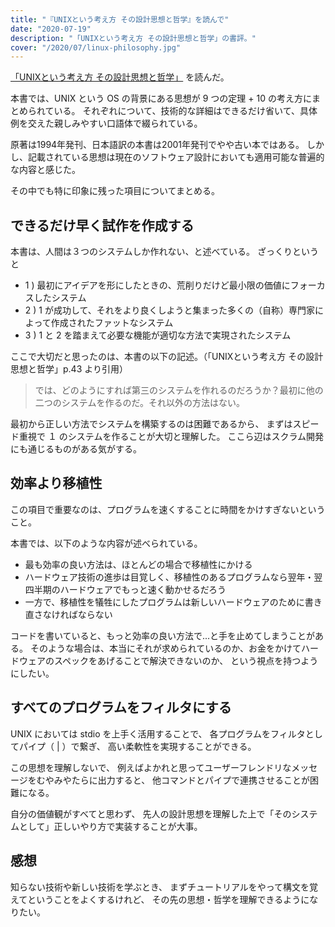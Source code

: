```yaml
---
title: "『UNIXという考え方 その設計思想と哲学』を読んで"
date: "2020-07-19"
description: "「UNIXという考え方 その設計思想と哲学」の書評。"
cover: "/2020/07/linux-philosophy.jpg"
---
```


[「UNIXという考え方 その設計思想と哲学」](https://www.ohmsha.co.jp/book/9784274064067/) を読んだ。

本書では、UNIX という OS の背景にある思想が 9 つの定理 + 10 の考え方にまとめられている。
それぞれについて、技術的な詳細はできるだけ省いて、具体例を交えた親しみやすい口語体で綴られている。

原著は1994年発刊、日本語訳の本書は2001年発刊でやや古い本ではある。
しかし、記載されている思想は現在のソフトウェア設計においても適用可能な普遍的な内容と感じた。

その中でも特に印象に残った項目についてまとめる。

## できるだけ早く試作を作成する

本書は、人間は３つのシステムしか作れない、と述べている。
ざっくりというと

- 1 ) 最初にアイデアを形にしたときの、荒削りだけど最小限の価値にフォーカスしたシステム
- 2 ) 1 が成功して、それをより良くしようと集まった多くの（自称）専門家によって作成されたファットなシステム
- 3 ) 1 と 2 を踏まえて必要な機能が適切な方法で実現されたシステム

ここで大切だと思ったのは、本書の以下の記述。（「UNIXという考え方 その設計思想と哲学」p.43 より引用）

> では、どのようにすれば第三のシステムを作れるのだろうか？最初に他の二つのシステムを作るのだ。それ以外の方法はない。

最初から正しい方法でシステムを構築するのは困難であるから、
まずはスピード重視で １ のシステムを作ることが大切と理解した。
ここら辺はスクラム開発にも通じるものがある気がする。


## 効率より移植性

この項目で重要なのは、プログラムを速くすることに時間をかけすぎないということ。

本書では、以下のような内容が述べられている。

- 最も効率の良い方法は、ほとんどの場合で移植性にかける
- ハードウェア技術の進歩は目覚しく、移植性のあるプログラムなら翌年・翌四半期のハードウェアでもっと速く動かせるだろう
- 一方で、移植性を犠牲にしたプログラムは新しいハードウェアのために書き直さなければならない

コードを書いていると、もっと効率の良い方法で...と手を止めてしまうことがある。
そのような場合は、本当にそれが求められているのか、お金をかけてハードウェアのスペックをあげることで解決できないのか、
という視点を持つようにしたい。


## すべてのプログラムをフィルタにする

UNIX においては stdio を上手く活用することで、
各プログラムをフィルタとしてパイプ（ | ）で繋ぎ、
高い柔軟性を実現することができる。

この思想を理解しないで、
例えばよかれと思ってユーザーフレンドリなメッセージをむやみやたらに出力すると、
他コマンドとパイプで連携させることが困難になる。

自分の価値観がすべてと思わず、
先人の設計思想を理解した上で「そのシステムとして」正しいやり方で実装することが大事。


## 感想

知らない技術や新しい技術を学ぶとき、
まずチュートリアルをやって構文を覚えてということをよくするけれど、
その先の思想・哲学を理解できるようになりたい。
